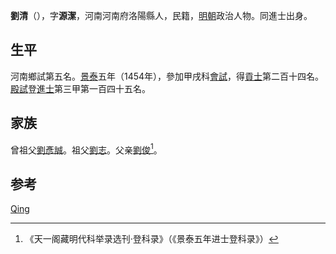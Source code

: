 {{Otheruses|other=名为刘清的其他人物|刘清}}

'''劉清'''（{{bd|1423年||？}}），字'''源潔'''，河南河南府洛陽縣人，民籍，[[明朝|明朝]]政治人物。同進士出身。

== 生平 ==
河南鄉試第五名。[[景泰|景泰]]五年（1454年），參加甲戌科[[會試|會試]]，得[[貢士|貢士]]第二百十四名。[[殿試|殿試]]登[[進士|進士]]第三甲第一百四十五名。

== 家族 ==
曾祖父[[劉彥誠|劉彥誠]]。祖父[[劉志|劉志]]。父亲[[劉俊|劉俊]]<ref>《天一阁藏明代科举录选刊·登科录》（《景泰五年进士登科录》）</ref>。

== 参考 ==
{{reflist}}

{{景泰五年甲戌科殿試金榜}}
{{Authority control}}
{{DEFAULTSORT:Liu刘}}
[[Category:刘姓|Qing]]